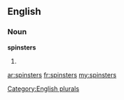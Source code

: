 ==English==

===Noun===
'''spinsters'''

# {{plural of|[[spinster]]}}

[[Category:English plurals]]

[[ar:spinsters]]
[[fr:spinsters]]
[[my:spinsters]]